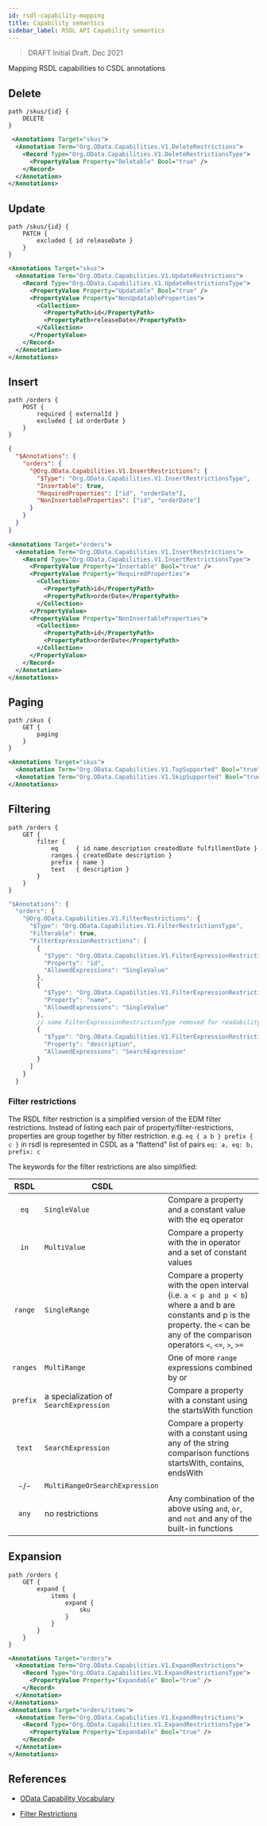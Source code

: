 ```yaml
---
id: rsdl-capability-mapping
title: Capability semantics
sidebar_label: RSDL API Capability semantics
---
```


> DRAFT
> Initial Draft. Dec 2021

Mapping RSDL capabilities to CSDL annotations

## Delete

```rsdl
path /skus/{id} {
    DELETE
}
```

```xml
 <Annotations Target="skus">
  <Annotation Term="Org.OData.Capabilities.V1.DeleteRestrictions">
    <Record Type="Org.OData.Capabilities.V1.DeleteRestrictionsType">
      <PropertyValue Property="Deletable" Bool="true" />
    </Record>
  </Annotation>
</Annotations>
```

## Update

```rsdl
path /skus/{id} {
    PATCH {
        excluded { id releaseDate }
    }
}
```

```xml
<Annotations Target="skus">
  <Annotation Term="Org.OData.Capabilities.V1.UpdateRestrictions">
    <Record Type="Org.OData.Capabilities.V1.UpdateRestrictionsType">
      <PropertyValue Property="Updatable" Bool="true" />
      <PropertyValue Property="NonUpdatableProperties">
        <Collection>
          <PropertyPath>id</PropertyPath>
          <PropertyPath>releaseDate</PropertyPath>
        </Collection>
      </PropertyValue>
    </Record>
  </Annotation>
</Annotations>
```

## Insert

```rsdl
path /orders {
    POST {
        required { externalId }
        excluded { id orderDate }
    }
}
```

```json
{
  "$Annotations": {
    "orders": {
      "@Org.OData.Capabilities.V1.InsertRestrictions": {
        "$Type": "Org.OData.Capabilities.V1.InsertRestrictionsType",
        "Insertable": true,
        "RequiredProperties": ["id", "orderDate"],
        "NonInsertableProperties": ["id", "orderDate"]
      }
    }
  }
}
```

```xml
<Annotations Target="orders">
  <Annotation Term="Org.OData.Capabilities.V1.InsertRestrictions">
    <Record Type="Org.OData.Capabilities.V1.InsertRestrictionsType">
      <PropertyValue Property="Insertable" Bool="true" />
      <PropertyValue Property="RequiredProperties">
        <Collection>
          <PropertyPath>id</PropertyPath>
          <PropertyPath>orderDate</PropertyPath>
        </Collection>
      </PropertyValue>
      <PropertyValue Property="NonInsertableProperties">
        <Collection>
          <PropertyPath>id</PropertyPath>
          <PropertyPath>orderDate</PropertyPath>
        </Collection>
      </PropertyValue>
    </Record>
  </Annotation>
</Annotations>
```

## Paging

```rsdl
path /skus {
    GET {
        paging
    }
}
```

```xml
<Annotations Target="skus">
  <Annotation Term="Org.OData.Capabilities.V1.TopSupported" Bool="true" />
  <Annotation Term="Org.OData.Capabilities.V1.SkipSupported" Bool="true" />
</Annotations>
```

## Filtering

```rsdl
path /orders {
    GET {
        filter {
            eq     { id name description createdDate fulfillmentDate }
            ranges { createdDate description }
            prefix { name }
            text   { description }
        }
    }
}
```

```javascript
"$Annotations": {
  "orders": {
    "@Org.OData.Capabilities.V1.FilterRestrictions": {
      "$Type": "Org.OData.Capabilities.V1.FilterRestrictionsType",
      "Filterable": true,
      "FilterExpressionRestrictions": [
        {
          "$Type": "Org.OData.Capabilities.V1.FilterExpressionRestrictionType",
          "Property": "id",
          "AllowedExpressions": "SingleValue"
        },
        {
          "$Type": "Org.OData.Capabilities.V1.FilterExpressionRestrictionType",
          "Property": "name",
          "AllowedExpressions": "SingleValue"
        },
        // some FilterExpressionRestrictionType removed for readability
        {
          "$Type": "Org.OData.Capabilities.V1.FilterExpressionRestrictionType",
          "Property": "description",
          "AllowedExpressions": "SearchExpression"
        }
      ]
    }
  }
```

### Filter restrictions

The RSDL filter restriction is a simplified version of the EDM filter restrictions.
Instead of listing each pair of property/filter-restrictions, properties are group together by filter restriction.
e.g. `eq { a b } prefix { c }` in rsdl is represented in CSDL as a "flattend" list of pairs `eq: a, eq: b, prefix: c`

The keywords for the filter restrictions are also simplified:

|   RSDL   | CSDL                                   |                                                                                                                                                                                           |
| :------: | -------------------------------------- | ----------------------------------------------------------------------------------------------------------------------------------------------------------------------------------------- |
|   `eq`   | `SingleValue`                          | Compare a property and a constant value with the eq operator                                                                                                                              |
|   `in`   | `MultiValue`                           | Compare a property with the in operator and a set of constant values                                                                                                                      |
| `range`  | `SingleRange`                          | Compare a property with the open interval (i.e. `a < p and p < b`) where a and b are constants and p is the property. the `<` can be any of the comparison operators `<`, `<=`, `>`, `>=` |
| `ranges` | `MultiRange`                           | One of more `range` expressions combined by or                                                                                                                                            |
| `prefix` | a specialization of `SearchExpression` | Compare a property with a constant using the startsWith function                                                                                                                          |
|  `text`  | `SearchExpression`                     | Compare a property with a constant using any of the string comparison functions startsWith, contains, endsWith                                                                            |
|   -/-    | `MultiRangeOrSearchExpression`         |                                                                                                                                                                                           |
|  `any`   | no restrictions                        | Any combination of the above using `and`, `or`, and `not` and any of the built-in functions                                                                                               |

## Expansion

```rsdl
path /orders {
    GET {
        expand {
            items {
                expand {
                    sku
                }
            }
        }
    }
}
```

```xml
<Annotations Target="orders">
  <Annotation Term="Org.OData.Capabilities.V1.ExpandRestrictions">
    <Record Type="Org.OData.Capabilities.V1.ExpandRestrictionsType">
      <PropertyValue Property="Expandable" Bool="true" />
    </Record>
  </Annotation>
</Annotations>
<Annotations Target="orders/items">
  <Annotation Term="Org.OData.Capabilities.V1.ExpandRestrictions">
    <Record Type="Org.OData.Capabilities.V1.ExpandRestrictionsType">
      <PropertyValue Property="Expandable" Bool="true" />
    </Record>
  </Annotation>
</Annotations>

```

## References

- [OData Capability Vocabulary](https://github.com/oasis-tcs/odata-vocabularies/blob/main/vocabularies/Org.OData.Capabilities.V1.md)

- [Filter Restrictions](https://github.com/oasis-tcs/odata-vocabularies/blob/main/vocabularies/Org.OData.Capabilities.V1.xml#L410:~:text=%3CTerm%20Name=%22-,FilterRestrictions,-%22)
